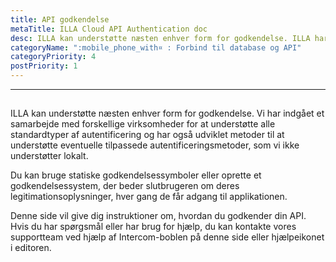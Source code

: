 ```yaml
---
title: API godkendelse
metaTitle: ILLA Cloud API Authentication doc
desc: ILLA kan understøtte næsten enhver form for godkendelse. ILLA har indgået et samarbejde med forskellige virksomheder for at understøtte alle standardtyper af autentificering og har også udviklet metoder til at understøtte eventuelle tilpassede autentificeringsmetoder, som vi ikke understøtter lokalt.
categoryName: ":mobile_phone_with¤ : Forbind til database og API"
categoryPriority: 4
postPriority: 1
---
```


* * *

## <h2 hidden>API godkendelse</h2>

ILLA kan understøtte næsten enhver form for godkendelse. Vi har indgået et samarbejde med forskellige virksomheder for at understøtte alle standardtyper af autentificering og har også udviklet metoder til at understøtte eventuelle tilpassede autentificeringsmetoder, som vi ikke understøtter lokalt.

Du kan bruge statiske godkendelsessymboler eller oprette et godkendelsessystem, der beder slutbrugeren om deres legitimationsoplysninger, hver gang de får adgang til applikationen.

Denne side vil give dig instruktioner om, hvordan du godkender din API. Hvis du har spørgsmål eller har brug for hjælp, du kan kontakte vores supportteam ved hjælp af Intercom-boblen på denne side eller hjælpeikonet i editoren.
